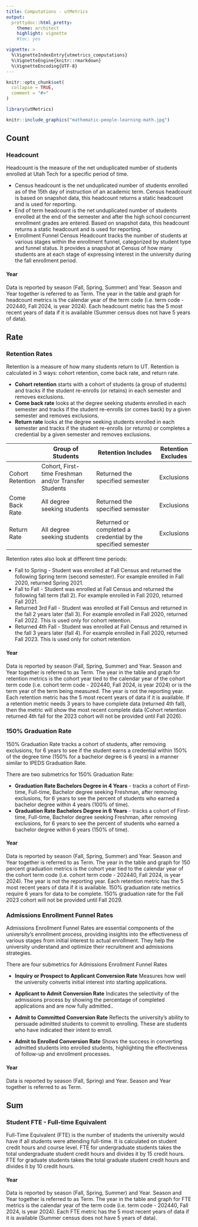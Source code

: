 ```yaml
---
title: Computations - utMetrics
output: 
  prettydoc::html_pretty:
    theme: architect
    highlight: vignette
    #toc: yes

vignette: >
  %\VignetteIndexEntry{utmetrics_computations}
  %\VignetteEngine{knitr::rmarkdown}
  %\VignetteEncoding{UTF-8}
---
```


```r
knitr::opts_chunk$set(
  collapse = TRUE,
  comment = "#>"
)
```

```r
library(utMetrics)
```

```r
knitr::include_graphics("mathematic-people-learning-math.jpg")
```

## Count

### Headcount
Headcount is the measure of the net unduplicated number of students enrolled at Utah Tech for a specific period of time.

- Census headcount is the net unduplicated number of students enrolled as of the 15th day of instruction of an academic term. Census headcount is based on snapshot data, this headcount returns a static headcount and is used for reporting.
- End of term headcount is the net unduplicated number of students enrolled at the end of the semester and after the high school concurrent enrollment grades are entered. Based on snapshot data, this headcount returns a static headcount and is used for reporting.
- Enrollment Funnel Census Headcount tracks the number of students at various stages within the enrollment funnel, categorized by student type and funnel status. It provides a snapshot at Census of how many students are at each stage of expressing interest in the university during the fall enrollment period.

#### Year
Data is reported by season (Fall, Spring, Summer) and Year. Season and Year together is referred to as Term. The year in the table and graph for headcount metrics is the calendar year of the term code (i.e. term code - 202440, Fall 2024, is year 2024). Each headcount metric has the 5 most recent years of data if it is available (Summer census does not have 5 years of data).

## Rate

### Retention Rates
Retention is a measure of how many students return to UT. Retention is calculated in 3 ways: cohort retention, come back rate, and return rate.

- **Cohort retention** starts with a cohort of students (a group of students) and tracks if the student re-enrolls (or retains) in each semester and removes exclusions.
- **Come back rate** looks at the degree seeking students enrolled in each semester and tracks if the student re-enrolls (or comes back) by a given semester and removes exclusions.
- **Return rate** looks at the degree seeking students enrolled in each semester and tracks if the student re-enrolls (or returns) or completes a credential by a given semester and removes exclusions. 


|                  | Group of Students                                    | Retention Includes                                           | Retention Excludes |
| ---------------- | ---------------------------------------------------- | ------------------------------------------------------------ | ------------------ |
| Cohort Retention | Cohort, First-time Freshman and/or Transfer Students | Returned the specified semester                              | Exclusions         |
| Come Back Rate   | All degree seeking students                          | Returned the specified semester                              | Exclusions         |
| Return Rate      | All degree seeking students                          | Returned or completed a credential by the specified semester | Exclusions         |

Retention rates also look at different time periods:

- Fall to Spring - Student was enrolled at Fall Census and returned the following Spring term (second semester). For example enrolled in Fall 2020, returned Spring 2021.
- Fall to Fall - Student was enrolled at Fall Census and returned the following fall term (fall 2). For example enrolled in Fall 2020, returned Fall 2021.
- Returned 3rd Fall - Student was enrolled at Fall Census and returned in the fall 2 years later (fall 3). For example enrolled in Fall 2020, returned Fall 2022. This is used only for cohort retention.
- Returned 4th Fall - Student was enrolled at Fall Census and returned in the fall 3 years later (fall 4). For example enrolled in Fall 2020, returned Fall 2023. This is used only for cohort retention.

#### Year
Data is reported by season (Fall, Spring, Summer) and Year. Season and Year together is referred to as Term. The year in the table and graph for retention metrics is the cohort year tied to the calendar year of the cohort term code (i.e. cohort term code - 202440, Fall 2024, is year 2024) or is the term year of the term being measured. The year is not the reporting year. Each retention metric has the 5 most recent years of data if it is available. If a retention metric needs 3 years to have complete data (returned 4th fall), then the metric will show the most recent complete data (Cohort retention returned 4th fall for the 2023 cohort will not be provided until Fall 2026). 

### 150% Graduation Rate

150% Graduation Rate tracks a cohort of students, after removing exclusions, for 6 years to see if the student earns a credential within 150% of the degree time (150% for a bachelor degree is 6 years) in a manner similar to IPEDS Graduation Rate. 

There are two submetrics for 150% Graduation Rate:

- **Graduation Rate Bachelors Degree in 4 Years** - tracks a cohort of First-time, Full-time, Bachelor degree seeking Freshman, after removing exclusions, for 6 years to see the percent of students who earned a bachelor degree within 4 years (100% of time).
- **Graduation Rate Bachelors Degree in 6 Years** - tracks a cohort of First-time, Full-time, Bachelor degree seeking Freshman, after removing exclusions, for 6 years to see the percent of students who earned a bachelor degree within 6 years (150% of time).

#### Year
Data is reported by season (Fall, Spring, Summer) and Year. Season and Year together is referred to as Term. The year in the table and graph for 150 percent graduation metrics is the cohort year tied to the calendar year of the cohort term code (i.e. cohort term code - 202440, Fall 2024, is year 2024). The year is not the reporting year. Each retention metric has the 5 most recent years of data if it is available. 150% graduation rate metrics require 6 years for data to be complete. 150% graduation rate for the Fall 2023 cohort will not be provided until Fall 2029.


### Admissions Enrollment Funnel Rates

Admissions Enrollment Funnel Rates are essential components of the university's enrollment process, providing insights into the effectiveness of various stages from initial interest to actual enrollment. They help the university understand and optimize their recruitment and admissions strategies.

There are four submetrics for Admissions Enrollment Funnel Rates

- **Inquiry or Prospect to Applicant Conversion Rate** Measures how well the university converts initial interest into starting applications.

- **Applicant to Admit Conversion Rate** Indicates the selectivity of the admissions process by showing the percentage of completed applications and are now fully admitted..

- **Admit to Committed Conversion Rate** Reflects the university's ability to persuade admitted students to commit to enrolling. These are students who have indicated their intent to enroll.

- **Admit to Enrolled Conversion Rate** Shows the success in converting admitted students into enrolled students, highlighting the effectiveness of follow-up and enrollment processes.

#### Year
Data is reported by season (Fall, Spring) and Year. Season and Year together is referred to as Term.

## Sum

### Student FTE - Full-time Equivalent
Full-Time Equivalent (FTE) is the number of students the university would have if all students were attending full-time. It is calculated on student credit hours and course level. FTE for undergraduate students takes the total undergraduate student credit hours and divides it by 15 credit hours. FTE for graduate students takes the total graduate student credit hours and divides it by 10 credit hours.

#### Year 
Data is reported by season (Fall, Spring, Summer) and Year. Season and Year together is referred to as Term. The year in the table and graph for FTE metrics is the calendar year of the term code (i.e. term code - 202440, Fall 2024, is year 2024). Each FTE metric has the 5 most recent years of data if it is available (Summer census does not have 5 years of data).
